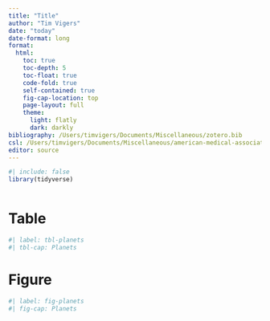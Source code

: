 ```yaml
---
title: "Title"
author: "Tim Vigers"
date: "today"
date-format: long
format:
  html:
    toc: true
    toc-depth: 5
    toc-float: true
    code-fold: true
    self-contained: true
    fig-cap-location: top
    page-layout: full
    theme:
      light: flatly
      dark: darkly
bibliography: /Users/timvigers/Documents/Miscellaneous/zotero.bib
csl: /Users/timvigers/Documents/Miscellaneous/american-medical-association.csl
editor: source
---
```


```r
#| include: false
library(tidyverse)
```

```r

```

# Table

```r
#| label: tbl-planets
#| tbl-cap: Planets

```

# Figure

```r
#| label: fig-planets
#| fig-cap: Planets

```
